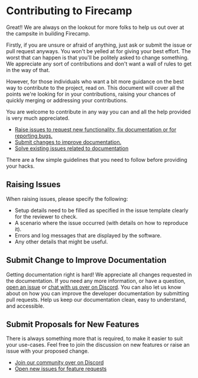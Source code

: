 # Contributing to Firecamp

Great!! We are always on the lookout for more folks to help us out over at the campsite in building Firecamp.

Firstly, if you are unsure or afraid of anything, just ask or submit the issue or pull request anyways. You won't be yelled at for giving your best effort. The worst that can happen is that you'll be politely asked to change something. We appreciate any sort of contributions and don't want a wall of rules to get in the way of that.

However, for those individuals who want a bit more guidance on the best way to contribute to the project, read on. This document will cover all the points we're looking for in your contributions, raising your chances of quickly merging or addressing your contributions.

You are welcome to contribute in any way you can and all the help provided is very much appreciated.

- [Raise issues to request new functionality, fix documentation or for reporting bugs.](https://github.com/firecampapp/Firecamp/issues)
- [Submit changes to improve documentation.](https://github.com/firecampapp/firecamp-doc/)
- [Solve existing issues related to documentation](https://github.com/firecampapp/firecamp-doc/issues/)

There are a few simple guidelines that you need to follow before providing your hacks.

## Raising Issues

When raising issues, please specify the following:
- Setup details need to be filled as specified in the issue template clearly for the reviewer to check.
- A scenario where the issue occurred (with details on how to reproduce it).
- Errors and log messages that are displayed by the software.
- Any other details that might be useful.

## Submit Change to Improve Documentation

Getting documentation right is hard! We appreciate all changes requested in the documentation. If you need any more information, or have a question, [open an issue](https://github.com/firecampapp/firecamp-doc/issues/) or [chat with us over on Discord](https://discord.gg/8hRaqhK). You can also let us know about on how you can improve the developer documentation by submitting pull requests. Help us keep our documentation clean, easy to understand, and accessible.

## Submit Proposals for New Features

There is always something more that is required, to make it easier to suit your use-cases. Feel free to join the discussion on new features or raise an issue with your proposed change.

- [Join our community over on Discord](https://discord.gg/8hRaqhK)
- [Open new issues for feature requests](https://github.com/firecampapp/Firecamp/issues)

